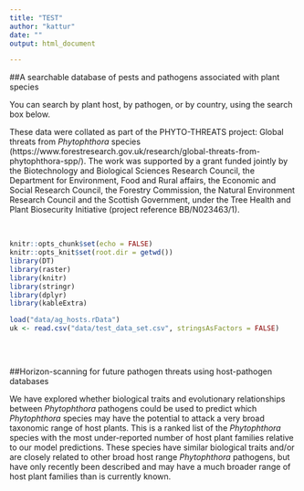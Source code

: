 ```yaml
---
title: "TEST"
author: "kattur"
date: ""
output: html_document

---
```


##A searchable database of pests and pathogens associated with plant species

You can search by plant host, by pathogen, or by country, using the search box below. 

These data were collated as part of the PHYTO-THREATS project: Global threats from *Phytophthora* species (https://www.forestresearch.gov.uk/research/global-threats-from-phytophthora-spp/). The work was supported by a grant funded jointly by the Biotechnology and Biological Sciences Research Council, the Department for Environment, Food and Rural affairs, the Economic and Social Research Council, the Forestry Commission, the Natural Environment Research Council and the Scottish Government, under the Tree Health and Plant Biosecurity Initiative (project reference BB/N023463/1).  
  

<br>

```r
knitr::opts_chunk$set(echo = FALSE)
knitr::opts_knit$set(root.dir = getwd())
library(DT)
library(raster)
library(knitr)
library(stringr)
library(dplyr)
library(kableExtra)
```
```r

load("data/ag_hosts.rData")
uk <- read.csv("data/test_data_set.csv", stringsAsFactors = FALSE)


```

  
```r


```
<br>

##Horizon-scanning for future pathogen threats using host-pathogen databases

We have explored whether biological traits and evolutionary relationships between *Phytophthora* pathogens could be used to predict which *Phytophthora* species may have the potential to attack a very broad taxonomic range of host plants. This is a ranked list of the *Phytophthora* species with the most under-reported number of host plant families relative to our model predictions. These species have similar biological traits and/or are closely related to other broad host range *Phytophthora* pathogens, but have only recently been described and may have a much broader range of host plant families than is currently known. 
<br>

